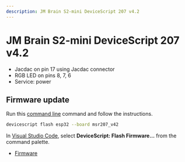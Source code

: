 ```yaml
---
description: JM Brain S2-mini DeviceScript 207 v4.2
---
```

# JM Brain S2-mini DeviceScript 207 v4.2




- Jacdac on pin 17 using Jacdac connector
- RGB LED on pins 8, 7, 6
- Service: power




## Firmware update

Run this [command line](/api/cli) command and follow the instructions.

```bash
devicescript flash esp32 --board msr207_v42
```

In [Visual Studio Code](/getting-started/vscode),
select **DeviceScript: Flash Firmware...** from the command palette.


- [Firmware](https://github.com/microsoft/jacdac-esp32/releases/latest/download/devicescript-esp32s2-msr207_v42-0x1000.bin)